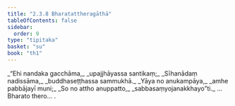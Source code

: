 ```yaml
---
title: "2.3.8 Bharatattheragāthā"
tableOfContents: false
sidebar:
  order: 9
type: "tipitaka"
basket: "su"
book: "th1"
---
```



<DynamicBreadcrumb />

<Division number="175" book="th1">

<Paragraph number="359" type="verses" book="th1">
_“Ehi nandaka gacchāma,_  
_upajjhāyassa santikaṃ;_  
_Sīhanādaṃ nadissāma,_  
_buddhaseṭṭhassa sammukhā._  

</Paragraph>

</Division>
<Division number="176" book="th1">

<Paragraph number="360" type="verses" book="th1">
_Yāya no anukampāya,_  
_amhe pabbājayī muni;_  
_So no attho anuppatto,_  
_sabbasaṃyojanakkhayo”ti._  


</Paragraph>
</Division>

<Paragraph number="361" type="center" book="th1">
…  Bharato thero… .
</Paragraph>